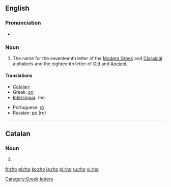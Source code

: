 {{letter_disp2|pi|[[image:Greek_uc_rho.png|31px]][[image:Greek_lc_rho.png|27px]] |sigma|ρο|Ρ|ρ}}
==English==

===Pronunciation===
* {{audio|en-us-rho.ogg|Audio (US)}}
*: {{rhymes|əʊ}}

===Noun===
{{en-noun}}

# The name for the seventeenth letter of the [[Modern Greek]] and [[Classical Greek|Classical]] alphabets and the eighteenth letter of [[Old Greek|Old]] and [[Ancient Greek|Ancient]].

====Translations====
{{trans-top|Ρ ρ}}
* [[Catalan]]: {{t|ca|ro|f}}
* Greek: [[ρο]] {{m}}
* [[Interlingua]]: rho
{{trans-mid}}
* Portuguese: [[rô]] {{m}}
* Russian: [[ро]] (ro)
{{trans-bottom}}

[[Category:Greek letters]]

----

==Catalan==

===Noun===
{{ca-noun|f}}
# {{alternative spelling of|ro#Catalan|ro|lang=ca}}

[[fr:rho]]
[[gl:rho]]
[[ko:rho]]
[[la:rho]]
[[pl:rho]]
[[ru:rho]]
[[vi:rho]]